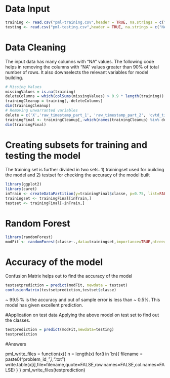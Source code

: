 # Data Input
```r
training <- read.csv("pml-training.csv",header = TRUE, na.strings = c("NA", "#DIV/0!"))
testing <- read.csv("pml-testing.csv",header = TRUE, na.strings = c("NA", "#DIV/0!"))

```
# Data Cleaning
The input data has many columns with "NA" values. The following code helps in removing the columns with "NA" values greater than 90% of total number of rows. It also downselects the relevant variables for model building.
```r
# Missing Values
missingValues = is.na(training)
deleteColumns = which(colSums(missingValues) > 0.9 * length(training))
trainingCleanup = training[,-deleteColumns]
dim(trainingCleanup)
# Removing unwarranted variables
delete = c('X','raw_timestamp_part_1', 'raw_timestamp_part_2', 'cvtd_timestamp', 'new_window', 'num_window')
trainingFinal <- trainingCleanup[,-which(names(trainingCleanup) %in% delete)]
dim(trainingFinal)
```
# Creating subsets for training and testing the model
The training set is further divided in two sets. 1) trainingset used for building the model and 2) testset for checking the accuracy of the model built
```r
library(ggplot2)
library(caret)
inTrain <- createDataPartition(y=trainingFinal$classe, p=0.75, list=FALSE)
trainingset <- trainingFinal[inTrain,]
testset <- trainingFinal[-inTrain,]
```
# Random Forest
```r
library(randomForest)
modFit <- randomForest(classe~.,data=trainingset,importance=TRUE,ntree=100)
```
# Accuracy of the model
Confusion Matrix helps out to find the accuracy of the model
```r
testsetprediction = predict(modFit, newdata = testset)
confusionMatrix(testsetprediction,testset$classe)
```
~ 99.5 % is the accuracy and out of sample error is less than ~ 0.5%. This model has given excellent prediction.


#Application on test data
Applying the above model on test set to find out the classes.
```r
testprediction = predict(modFit,newdata=testing)
testprediction

```
#Answers

pml_write_files = function(x){
  n = length(x)
  for(i in 1:n){
    filename = paste0("problem_id_",i,".txt")
    write.table(x[i],file=filename,quote=FALSE,row.names=FALSE,col.names=FALSE)
  }
}
pml_write_files(testprediction)
